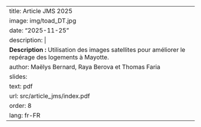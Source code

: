 ---
title: Article JMS 2025
image: img/toad_DT.jpg
date: "2025-11-25"
description: |
  <b>Description :</b> Utilisation des images satellites pour améliorer le repérage des logements à Mayotte.
author: Maëlys Bernard, Raya Berova et Thomas Faria
slides:
  text: pdf
  url: src/article_jms/index.pdf
order: 8
lang: fr-FR
---
